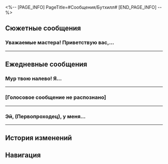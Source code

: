 <%-- [PAGE_INFO]
PageTitle=#Сообщения/Бутхилл#
[END_PAGE_INFO] --%>
{{Сообщение Инфобокс
|id          = 1315
|Изображение = Персонаж Бутхилл Иконка.png
|Тип         = Персонаж
|Отправитель = Бутхилл
|ПодписьСоо  = Стандартное поручение Пир-Пойнт 3=1
|Фракция     = Галактический рейнджер
}}

==Сюжетные сообщения==
===Уважаемые мастера! Приветствую вас,...===
{{Сообщения
|условие_получения = 
|текст =
:'''Бутхилл:''' Уважаемые мастера!<br />Приветствую вас, я Галактический рейнджер Бутхилл.<br />Вечерний ветерок Асданы наконец принёс с собой долгожданное тепло. Я молюсь, чтобы вы были в добром здравии и не страдали от жары, дабы она не омрачила наслаждение летними пейзажами.<br />Для меня, ничтожного разыскиваемого преступника, огромная честь сражаться за Святой Грааль с такими благородными господами.<br />Поэтому я с глубочайшим уважением и благодарностью приглашаю вас осчастливить своим присутствием Тематический парк Студии «Часы», где вы сможете насладиться лучшими винами и яствами, которые я могу предложить.<br />Летом этот живописный парк невообразимо прекрасен, он обязательно подарит вам незабываемые воспоминания.<br />Я с нетерпением жду вашего ответа, любая весточка от вас несомненно сделает мой день прекрасным. Я питаю надежду, что эта мимолётная встреча станет чудесным свидетельством нашей дружбы, а вы сумеете насладиться отдыхом.<br />Я от всей души выражаю вам глубочайшее почтение.<br />На этом позвольте закончить,<br />с уважением,<br />ваш покорный слуга<br />Бутхилл.
}}
----

==Ежедневные сообщения==
===Мур твою налево! Я...===
{{Сообщения|текст =
:'''Бутхилл:''' Мур твою налево! Я тебя спрашиваю! Твою ж милашку, ты что, не понимаешь? Мне нужен идентификационный номер грузового корабля. И поживей, не то мозги тебе вышибу. Ах ты ж милашкин сын, ты что, мур, бить меня смеешь? Ну ты доигрался, пушистик. Я тебя сегодня так замилую, что и муркнуть не сможешь. [Невозможно разобрать из-за помех]
:{{Диалог|Предупреждение}} [Преобразование голосового сообщения завершено]
:{Выбор} Ты что там делаешь?
::'''(Первопроходец):''' А? Ты что там делаешь?
:{Выбор} Чего ругаешься?
::'''(Первопроходец):''' А? Ты чего ругаешься?
:{Выбор} Мур?
::'''(Первопроходец):''' А? Мур? Мур-мур?
:'''Бутхилл:''' Ой, ничего, я случайно на телефон сел. Ну, джинсы же, {{MC|ж=сама|м=сам}} понимаешь. Извини за беспокойство. Вот же упрямый милашкин сын, мур тебя в... Ах ты ж мур, торта тебе на лопате! [Невозможно разобрать из-за помех]
:{{Диалог|Предупреждение}} [Преобразование голосового сообщения завершено]
:'''Бутхилл:''' Ты что, совсем милашечный?! Что ты, мур, за пушистик-то вообще? Ладно, ладно, вспылил. Ладно, мур, сегодня все части тела при вас останутся, дурашки. Ха-ха-ха-ха! [Невозможно разобрать из-за помех]
:{{Диалог|Предупреждение}} [Преобразование голосового сообщения завершено]
:{Выбор} Я {{MC|ж=успела|м=успел}} на стрим?
::'''(Первопроходец):''' О, я как раз к стриму {{MC|ж=поспела|м=поспел}}.
::'''(Первопроходец):''' А можно ещё разок? Плачу 5 кредитов.
:{Выбор} Опять случайно нажал?
::'''(Первопроходец):''' Что-то зачастил ты на телефон садиться.
::'''(Первопроходец):''' Тебе штаны нужно сменить. Ну, или смартфон.
:{Выбор} Мур?
::'''(Первопроходец):''' Мур-мур-мур-мур.
:'''Бутхилл:''' Я дико извиняюсь, беседовал с друзьями. Прости за беспокойство. Я отберу... ой, то есть куплю новый смартфон, должно помочь. Ха-ха-ха.
:{{Диалог|Предупреждение}} [Преобразование голосового сообщения завершено]
:{Выбор} Лучше не нарушать закон.
::'''(Первопроходец):''' Э-э-э... Ты конечно крутой преступник и всё такое
::'''(Первопроходец):''' Но телефон лучше сам купи.
::'''Бутхилл:''' Ну конечно! Я разве говорил, что отбирать собирался? Тебе послышалось. Ха-ха-ха. Сам куплю, как не сам-то.
:{Выбор} Зачем голосовые отправляешь?
::'''(Первопроходец):''' Кстати, а почему ты всё время голосовые отправляешь?
::'''(Первопроходец):''' Я интроверт, не люблю слушать разговоры.
::'''Бутхилл:''' А, ну это... как его... Ну ты понимаешь. В детстве я плохо учился, так что э-э-э... удобнее голосовое записать. Ха-ха. Но ты не бери с меня пример, каждый сам за себя несёт ответственность.
:{{Диалог|Предупреждение}} [Преобразование голосового сообщения завершено]
:'''Бутхилл:''' Ладно, проехали. У меня ещё дел по горло - нужно изловить крысу, пока не сбежала. То есть, я хотел сказать друга, давно с ним не общались. Бывай.
:{{Диалог|Предупреждение}} [Преобразование голосового сообщения завершено]
}}
----

===[Голосовое сообщение не распознано]===
{{Сообщения|текст =
:'''Бутхилл:''' [Голосовое сообщение не распознано]
:{{Диалог|Предупреждение}} [Преобразование голосового сообщения завершено]
:'''Бутхилл:''' [Голосовое сообщение не распознано]
:{{Диалог|Предупреждение}} [Преобразование голосового сообщения завершено]
:{Выбор} Почему молчишь?
::'''(Первопроходец):''' Говори уже.
:{Выбор} Не туда отправил?
::'''(Первопроходец):''' А? Не туда отправил?
:'''Бутхилл:''' Ха-ха, да нет же. Я разбил лагерь неподалёку от пустыни Ката. Ночью тут так тихо, и только шелест ветра, звучание насекомых и происки зверей, и всё так отчётливо слышно. Просто что-то с чем-то. Я подумал, что стоит записать для тебя.
:{{Диалог|Предупреждение}} [Преобразование голосового сообщения завершено]
:'''Бутхилл:''' Жаль, милашечный телефон, совсем звуки не передаёт. Эх, говорю тебе, так необычно, замурчись просто. Эх.
:{{Диалог|Предупреждение}} [Преобразование голосового сообщения завершено]
:{Выбор} Отправь координаты.
::'''(Первопроходец):''' Ну всё! Отправь координаты, я к тебе телепортируюсь.
::'''Бутхилл:''' Ха-ха, это здорово, но я уже осмотрелся, тут нет этого вашего просра... ой, пространственного якоря Безымянных. Это же пустоши, понимаешь.
:{Выбор} Завидую.
::'''(Первопроходец):''' Звучит приятно. Завидую.
::'''Бутхилл:''' Ха-ха, а я про что. Если тебе такая жизнь привычна, то очень приятно. Но если честно, такой лагерь нелегко найти, мне сегодня просто повезло. Так здорово.
:{{Диалог|Предупреждение}} [Преобразование голосового сообщения завершено]
:'''Бутхилл:''' Мур, погодка омиленная. Звёзды на небе - словно мука, рассыпанная по плащу. Красотища. Я редко вижу звёздное небо вне дома. Правда красота, эх.
:{{Диалог|Предупреждение}} [Преобразование голосового сообщения завершено]
:'''Бутхилл:''' Ох, милашечка... по дому-то как скучаю, мур.
:{{Диалог|Предупреждение}} [Преобразование голосового сообщения завершено]
:{Выбор} Расскажи о доме?
::'''(Первопроходец):''' Ты никогда не рассказывал о доме.
::'''(Первопроходец):''' А как твой дом выглядит?
::'''Бутхилл:''' Мой дом? Ха-ха, его давно уже нет. Эх, очень давно. И рассказывать нечего.
:{Выбор} Если хочешь плакать - плачь.
::'''(Первопроходец):''' Мужчинам не запрещено плакать.
::'''(Первопроходец):''' Только голосовых при этом не записывай.
::'''Бутхилл:''' Ну что ты, у меня больше нет такой функции. Я имею в виду, не могу больше плакать. А по дому скучать - обычное же дело, нет? Ха-ха.
:{{Диалог|Предупреждение}} [Преобразование голосового сообщения завершено]
:'''Бутхилл:''' Очень жаль. На лугах моего дома так приятно. Шерсть лучшего вьючного яка из лагеря не такая мягкая, как трава у моего дома. Как жаль, эх. А ещё речушка, а вода в ней такая, мур, чистая, и рыбки в ней словно летают. Вот честное слово.
:{{Диалог|Предупреждение}} [Преобразование голосового сообщения завершено]
:'''Бутхилл:''' Вечером приходишь на луг, садишься на камень, подставляешь лицо ветерку и наигрываешь на гитаре или гармонике. Жаль, что больше нет такой возможности. Эх, обратно не вернуться, никак не вернуться. Эх...
:{{Диалог|Предупреждение}} [Преобразование голосового сообщения завершено]
:'''Бутхилл:''' Когда встретимся, я тебе покажу как я играю. Ха-ха. Не хочу хвастаться, но в лагере я лучше всех играю на гитаре и гармонике. Вот не вру. Ой, луна начинает садиться, мне пора выходить. Позже поговорим, спасибо тебе за компанию.
:{{Диалог|Предупреждение}} [Преобразование голосового сообщения завершено]
}}
----

===Эй, (Первопроходец), у меня...===
{{Сообщения|текст =
:'''Бутхилл:''' Эй, (Первопроходец), у меня есть кое-какой товар. Тебе надо?
:{{Диалог|Предупреждение}} [Преобразование голосового сообщения завершено]
:'''Бутхилл:''' Видишь, как я тебя люблю? Я как, твою милашку, открыл, запах так и ударил в голову. Аж слюнки потекли, ну ты понимаешь. А я ведь только понюхал. От вкуса вообще сразу улететь можно, ха-ха-ха.
:{{Диалог|Предупреждение}} [Преобразование голосового сообщения завершено]
:{Выбор} Что за товар?
:'''(Первопроходец):''' Хм, подозрительно. Что там за товар?
:'''(Первопроходец):''' Где взял?
:'''Бутхилл:''' Не спрашивай. Мне нелегко он достался. Столько, мур, милашек свой глаз на него положили, а я сегодня наконец к рукам прибрал. Сегодня заставлю пушистиков этим заняться, разлить по сосудам и закопать поглубже, иначе не будет достаточно крепости. Это очень хорошая штука, нужно, мур, беречь, хе-хе-хе.
:{{Диалог|Предупреждение}} [Преобразование голосового сообщения завершено]
:{Выбор} Давай мне!
::'''(Первопроходец):''' Где взял? Давай мне!
:{Выбор} Очень подозрительно...
::'''(Первопроходец):''' Очень подозрительно. Выброси срочно!
:'''Бутхилл:''' Да мур, ты что думаешь, я такой милашка, что просто так с ним расстанусь? У меня что, головы нет? Ты за дурашку меня держишь? Ха-ха-ха.
:{{Диалог|Предупреждение}} [Преобразование голосового сообщения завершено]
:{Выбор} Я в полицию сообщу.
:'''(Первопроходец):''' Я в полицию сообщу.
:'''(Первопроходец):''' [[Файл:Стикер ГПП 03 Келус 01.png|80px]] [[Файл:Стикер ГПП 03 Стелла 01.png|80px]]
:'''Бутхилл:''' Ты что, твою милашку, мне угрожаешь? Сдать меня хочешь? Смешно, мур. Давай-давай, мне нравится твой большой потенциал. Таким и должен быть рейнджер: хочешь выстрелить - стреляй без церемоний и не мурчи. Ха-ха-ха.
:{{Диалог|Предупреждение}} [Преобразование голосового сообщения завершено]
:'''Бутхилл:''' Ладно, забирай. Эх, сегодня в 3 часа по системному времени приходи за товаром. Приходи {{MC|ж=одна|м=один}}. Адрес вышлю позже.
:{{Диалог|Предупреждение}} [Преобразование голосового сообщения завершено]
:'''Бутхилл:''' Только не разбазарь. Эй, слышишь, что говорю? Иначе приду по твою душу. Это солодовый сок из арбуза луфур высшего качества, производят только две партии в янтарную эру, так что зря не трать. Я бутылку себе оставил. Не смей разбазаривать. Слышишь? Иначе тебе мурец.
:{{Диалог|Предупреждение}} [Преобразование голосового сообщения завершено]
}}
----

==История изменений==
{{История изменений|3.5}}

==Навигация==
{{Сообщения Навбокс}}